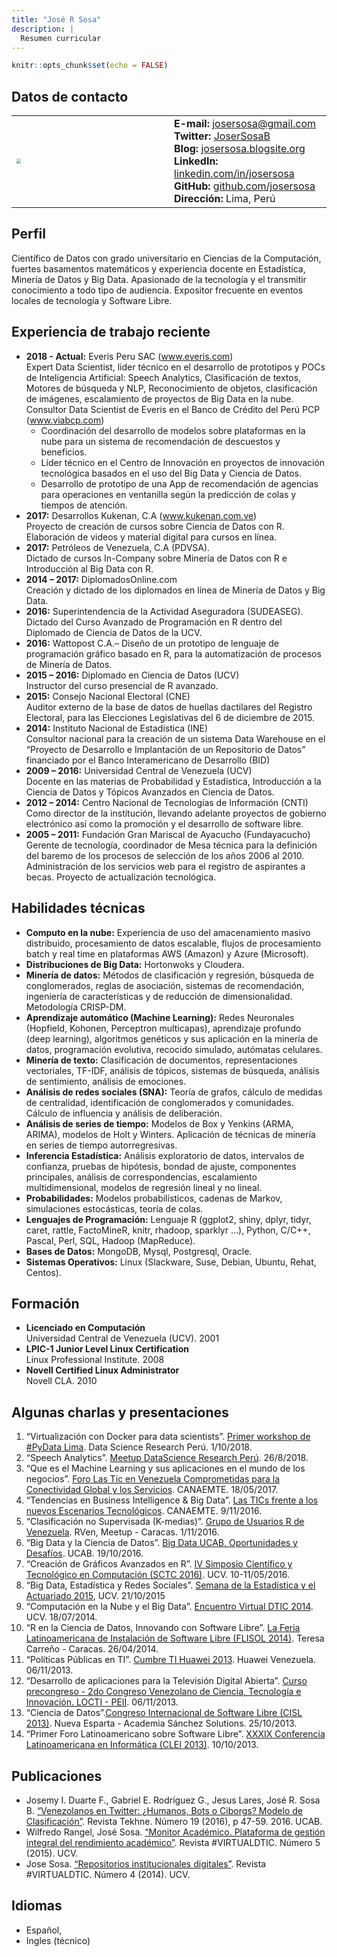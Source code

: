 ```yaml
---
title: "José R Sosa"
description: |
  Resumen curricular
---
```


```r
knitr::opts_chunk$set(echo = FALSE)
```

## Datos de contacto
| | | 
|:---|:---| 
| <img src="images/foto_jose_1.png" style="zoom: 45%;" /> | **E-mail:** [josersosa@gmail.com]() <br> **Twitter:** [JoserSosaB](http://twitter.com/josersosab) <br> **Blog:** [josersosa.blogsite.org](http://josersosa.blogsite.org/) <br> **LinkedIn:** [linkedin.com/in/josersosa](https://ve.linkedin.com/in/josersosa) <br>  **GitHub:** [github.com/josersosa](https://github.com/josersosa?tab=repositories) <br> **Dirección:** Lima, Perú <br> | 


## Perfil

Científico de Datos con grado universitario en Ciencias de la Computación, fuertes basamentos matemáticos y experiencia docente en Estadística, Minería de Datos y Big Data. Apasionado de la tecnología y el transmitir conocimiento a todo tipo de audiencia. Expositor frecuente en eventos locales de tecnología y Software Libre.

## Experiencia de trabajo reciente

- **2018 - Actual:** Everis Peru SAC ([www.everis.com](http://www.everis.com))  
Expert Data Scientist, lider técnico en el desarrollo de prototipos y POCs de Inteligencia Artificial: Speech Analytics, Clasificación de textos, Motores de búsqueda y NLP, Reconocimiento de objetos, clasificación de imágenes, escalamiento de proyectos de Big Data en la nube.
Consultor Data Scientist de Everis en el Banco de Crédito del Perú PCP ([www.viabcp.com](http://www.viabcp.com))  
	- Coordinación del desarrollo de modelos sobre plataformas en la nube para un sistema de recomendación de descuestos y beneficios.
	- Líder técnico en el Centro de Innovación en proyectos de innovación tecnológica basados en el uso del Big Data y Ciencia de Datos.
	- Desarrollo de prototipo de una App de recomendación de agencias para operaciones en ventanilla según la predicción de colas y tiempos de atención.
- **2017:** Desarrollos Kukenan, C.A ([www.kukenan.com.ve](http://www.kukenan.com.ve))  
Proyecto de creación de cursos sobre Ciencia de Datos con R. Elaboración de videos y material digital para cursos en línea.
- **2017:** Petróleos de Venezuela, C.A (PDVSA).  
Dictado de cursos In-Company sobre Minería de Datos con R e Introducción al Big Data con R.
- **2014 – 2017:** DiplomadosOnline.com  
Creación y dictado de los diplomados en línea de Minería de Datos y Big Data.
- **2016:** Superintendencia de la Actividad Aseguradora (SUDEASEG).  
Dictado del Curso Avanzado de Programación en R dentro del Diplomado de Ciencia de Datos de la UCV.
- **2016:** Wattopost C.A.--
Diseño de un prototipo de lenguaje de programación gráfico basado en R, para la automatización de procesos de Minería de Datos.
- **2015 – 2016:** Diplomado en Ciencia de Datos (UCV)  
Instructor del curso presencial de R avanzado.
- **2015:** Consejo Nacional Electoral (CNE)  
Auditor externo de la base de datos de huellas dactilares del Registro Electoral, para las Elecciones Legislativas del 6 de diciembre de 2015. 
- **2014:** Instituto Nacional de Estadística (INE)  
Consultor nacional para la creación de un sistema Data Warehouse en el "Proyecto de Desarrollo e Implantación de un Repositorio de Datos" financiado por el Banco Interamericano de Desarrollo (BID)
- **2009 – 2016:** Universidad Central de Venezuela (UCV)  
Docente en las materias de Probabilidad y Estadística, Introducción a la Ciencia de Datos y Tópicos Avanzados en Ciencia de Datos.
- **2012 – 2014:** Centro Nacional de Tecnologías de Información (CNTI)  
Como director de la institución, llevando adelante proyectos de gobierno electrónico así como la promoción y el desarrollo de software libre.
- **2005 – 2011:** Fundación Gran Mariscal de Ayacucho (Fundayacucho)  
Gerente de tecnología, coordinador de Mesa técnica para la definición del baremo de los procesos de selección de los años 2006 al 2010. Administración de los servicios web para el registro de aspirantes a becas. Proyecto de actualización tecnológica.


## Habilidades técnicas

- **Computo en la nube:** Experiencia de uso del amacenamiento masivo distribuido, procesamiento de datos escalable, flujos de procesamiento batch y real time en plataformas AWS (Amazon) y Azure (Microsoft). 
- **Distribuciones de Big Data:** Hortonwoks y Cloudera.
- **Minería de datos:** Métodos de clasificación y regresión, búsqueda de conglomerados, reglas de asociación, sistemas de recomendación, ingeniería de características y de reducción de dimensionalidad. Metodología CRISP-DM.
- **Aprendizaje automático (Machine Learning):** Redes Neuronales (Hopfield, Kohonen, Perceptron multicapas), aprendizaje profundo (deep learning), algoritmos genéticos y sus aplicación en la minería de datos,  programación evolutiva, recocido simulado, autómatas celulares.
- **Minería de texto:** Clasificación de documentos, representaciones vectoriales, TF-IDF, análisis de tópicos, sistemas de búsqueda, análisis de sentimiento, análisis de emociones.
- **Análisis de redes sociales (SNA):** Teoría de grafos, cálculo de medidas de centralidad, identificación de conglomerados y comunidades. Cálculo de influencia y análisis de deliberación.
- **Análisis de series de tiempo:** Modelos de Box y Yenkins (ARMA, ARIMA), modelos de Holt y Winters. Aplicación de técnicas de minería en series de tiempo autorregresivas.
- **Inferencia Estadística:** Análisis exploratorio de datos, intervalos de confianza, pruebas de hipótesis, bondad de ajuste, componentes principales, análisis de correspondencias, escalamiento multidimensional, modelos de regresión lineal y no lineal.
- **Probabilidades:** Modelos probabilísticos, cadenas de Markov, simulaciones estocásticas, teoría de colas.
- **Lenguajes de Programación:** Lenguaje R (ggplot2, shiny, dplyr, tidyr, caret, rattle, FactoMineR, knitr, rhadoop, sparklyr ...), Python, C/C++, Pascal, Perl, SQL, Hadoop (MapReduce).
- **Bases de Datos:** MongoDB, Mysql, Postgresql, Oracle.
- **Sistemas Operativos:** Linux (Slackware, Suse, Debian, Ubuntu, Rehat, Centos).



## Formación

- **Licenciado en Computación**  
Universidad Central de Venezuela (UCV). 2001
- **LPIC-1 Junior Level Linux Certification**  
Linux Professional Institute. 2008
- **Novell Certified Linux Administrator**  
Novell CLA. 2010


## Algunas charlas y presentaciones

1. "Virtualización con Docker para data scientists". [Primer workshop de #PyData Lima](https://www.facebook.com/DataScienceResearch/photos/pcb.260420337993738/260419857993786/). Data Science Research Perú. 1/10/2018.
1. "Speech Analytics". [Meetup DataScience Research Perú](https://www.facebook.com/events/2184386848443985/). 26/8/2018.
1. "Que es el Machine Learning y sus aplicaciones en el mundo de los negocios". [Foro Las Tic en Venezuela Comprometidas para la Conectividad Global y los Servicios](http://www.canaemte.org.ve/foro-2017.html). CANAEMTE. 18/05/2017.
1. "Tendencias en Business Intelligence & Big Data". [Las TICs frente a los nuevos Escenarios Tecnológicos](http://www.canaemte.org.ve/jornadas-2016.html). CANAEMTE. 9/11/2016.
1. "Clasificación no Supervisada (K-medias)". [Grupo de Usuarios R de Venezuela](https://www.meetup.com/es-ES/R-usersVEN/events/235198342/). RVen, Meetup - Caracas. 1/11/2016.
1. "Big Data y la Ciencia de Datos". [Big Data UCAB, Oportunidades y Desafíos](http://www.ucab.edu.ve). UCAB. 19/10/2016.  
1. "Creación de Gráficos Avanzados en R". [IV Simposio Científico y Tecnológico en Computación (SCTC 2016)](http://www.sctc.org.ve/2016/info-talleres-y-tutoriales/#graficos-en-r). UCV. 10-11/05/2016.
1. "Big Data, Estadística y Redes Sociales". [Semana de la Estadística y el Actuariado 2015](http://www.faces.ucv.ve/eventos/evento/inaguracion-semana-de-la-estadistica-y-el-actuariado-2014/), UCV. 21/10/2015
1. "Computación en la Nube y el Big Data". [Encuentro Virtual DTIC 2014](https://www.facebook.com/bibliotecavirtual.ucv/posts/819918538020690). UCV. 18/07/2014.
1. "R en la Ciencia de Datos, Innovando con Software Libre". [La Feria Latinoamericana de Instalación de Software Libre (FLISOL 2014)](http://flisol.info/FLISOL2014/Venezuela/Caracas). Teresa Carreño - Caracas. 26/04/2014.
1. "Políticas Públicas en TI". [Cumbre TI Huawei 2013](http://josersosa.blogsite.org/archivos/gob-e/PoliticasPublicasTI.pdf). Huawei Venezuela. 06/11/2013.
1. "Desarrollo de aplicaciones para la Televisión Digital Abierta". [Curso precongreso - 2do Congreso Venezolano de Ciencia, Tecnología e Innovación. LOCTI - PEII](http://rnii.oncti.gob.ve/congreso/). 06/11/2013. 
1. "Ciencia de Datos".[Congreso Internacional de Software Libre (CISL 2013)](https://www.facebook.com/CongresoCISL). Nueva Esparta - Academia Sánchez Solutions. 25/10/2013. 
1. "Primer Foro Latinoamericano sobre Software Libre". [XXXIX Conferencia Latinoamericana en Informática (CLEI 2013)](http://clei2013.org.ve/). 10/10/2013.


## Publicaciones

- Josemy I. Duarte F., Gabriel E. Rodríguez G., Jesus Lares, José R. Sosa B. ["Venezolanos en Twitter: ¿Humanos, Bots o Ciborgs? Modelo de Clasificación"](http://revistasenlinea.saber.ucab.edu.ve/temas/index.php/tekhne/article/view/3309/2869). Revista Tekhne. Número 19 (2016), p 47-59. 2016. UCAB.
- Wilfredo Rangel, José Sosa. ["Monitor Académico. Plataforma de gestión integral del rendimiento académico"](http://saber.ucv.ve/ojs/index.php/rev_vdtic/article/view/9851). Revista #VIRTUALDTIC. Número 5 (2015). UCV.
- Jose Sosa. ["Repositorios institucionales digitales"](http://saber.ucv.ve/ojs/index.php/rev_vdtic/article/view/8079). Revista #VIRTUALDTIC. Número 4 (2014). UCV.

## Idiomas
- Español, 
- Ingles (técnico)
